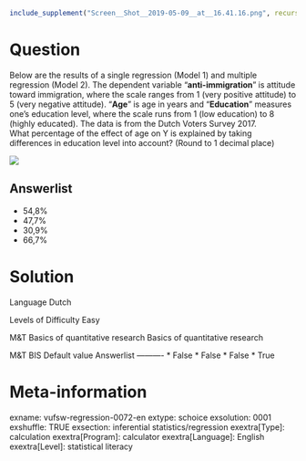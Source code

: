 ```r
include_supplement("Screen__Shot__2019-05-09__at__16.41.16.png", recursive = TRUE)
```

Question
========
Below are the results of a single regression (Model 1) and multiple regression (Model 2). The dependent variable "**anti-immigration**" is attitude toward immigration, where the scale ranges from 1 (very positive attitude) to 5 (very negative attitude). "**Age**" is age in years and "**Education**" measures one's education level, where the scale runs from 1 (low education) to 8 (highly educated). The data is from the Dutch Voters Survey 2017.  
What percentage of the effect of age on Y is explained by taking differences in education level into account? (Round to 1 decimal place)   
  
![](Screen__Shot__2019-05-09__at__16.41.16.png)

Answerlist
----------
* 54,8%
* 47,7%
* 30,9%
* 66,7%

Solution
========

Language Dutch

Levels of Difficulty Easy

M&T Basics of quantitative research Basics of quantitative research

M&T BIS Default value
Answerlist
----------
* False
* False
* False
* True

Meta-information
================
exname: vufsw-regression-0072-en
extype: schoice
exsolution: 0001
exshuffle: TRUE
exsection: inferential statistics/regression
exextra[Type]: calculation
exextra[Program]: calculator
exextra[Language]: English
exextra[Level]: statistical literacy

